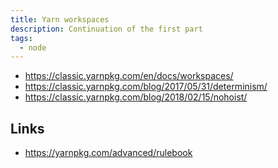 ```yaml
---
title: Yarn workspaces
description: Continuation of the first part
tags:
  - node
---
```


- https://classic.yarnpkg.com/en/docs/workspaces/
- https://classic.yarnpkg.com/blog/2017/05/31/determinism/
- https://classic.yarnpkg.com/blog/2018/02/15/nohoist/

## Links

- https://yarnpkg.com/advanced/rulebook
